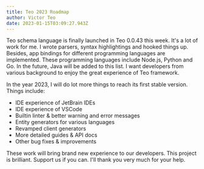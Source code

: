 ```yaml
---
title: Teo 2023 Roadmap
author: Victor Teo
date: 2023-01-15T03:09:27.943Z
---
```


Teo schema language is finally launched in Teo 0.0.43 this week. It's a lot of
work for me. I wrote parsers, syntax highlightings and hooked things up.
Besides, app bindings for different programming languages are implemented.
These programming languages include Node.js, Python and Go. In the future, Java
will be added to this list. I want developers from various background to enjoy
the great experience of Teo framework.

In the year 2023, I will do lot more things to reach its first stable version.
Things include:
* IDE experience of JetBrain IDEs
* IDE experience of VSCode
* Builtin linter & better warning and error messages
* Entity generators for various languages
* Revamped client generators
* More detailed guides & API docs
* Other bug fixes & improvements

These work will bring brand new experience to our developers. This project is
brilliant. Support us if you can. I'll thank you very much for your help.
